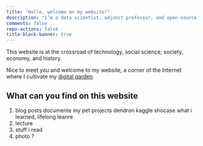 ```yaml
---
title: "Hello, welcome on my website!"
description: "I’m a data scientist, adjunct professor, and open-source contributor."
comments: false
repo-actions: false
title-block-banner: true
---
```


This website is at the crossroad of technology, social science, society, economy, and history.

Nice to meet you and welcome to my website, a corner of the Internet where I
cultivate my [digital garden](digital-garden.qmd).

## What can you find on this website
1. blog posts
   documente my pet projects
   dendron
   kaggle
   shocase what i learned, lifelong leanre
2. lecture
3. stuff i read
4. photo ?

